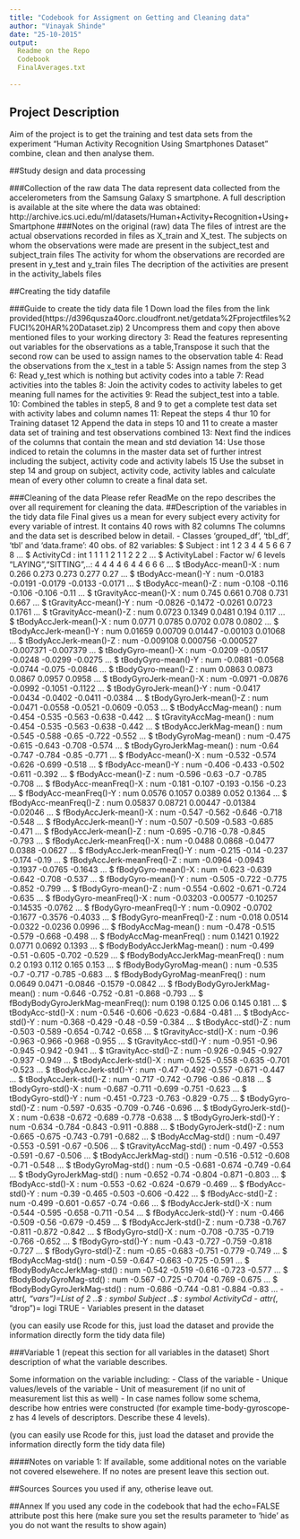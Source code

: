 ```yaml
---
title: "Codebook for Assigment on Getting and Cleaning data"
author: "Vinayak Shinde"
date: "25-10-2015"
output:
  Readme on the Repo
  Codebook
  FinalAverages.txt
  
---
```


## Project Description
Aim of the project is to get the training and test data sets from the experiment 
"Human Activity Recognition Using Smartphones Dataset" combine, clean and then analyse them.

##Study design and data processing

###Collection of the raw data
The data represent data collected from the accelerometers from the Samsung Galaxy S smartphone. A full description is available at the site where the data was obtained: 
http://archive.ics.uci.edu/ml/datasets/Human+Activity+Recognition+Using+Smartphone
###Notes on the original (raw) data 
The files of intrest are
the actual observations recorded in  files as X_train and X_test.
The subjects on whom the observations were made are  present in the subject_test and subject_train files
The activity for whom the observations are recorded are present in y_test and y_train files
The decription of the activities are present in the activity_labels files


##Creating the tidy datafile

###Guide to create the tidy data file
1 Down load the files from the link provided(https://d396qusza40orc.cloudfront.net/getdata%2Fprojectfiles%2FUCI%20HAR%20Dataset.zip)
2 Uncompress them and copy then above mentioned files to your working directory
3: Read the features representing out variables for the observations as a table,Transpose it such that the second row can be used to assign names to the observation table
4: Read the observations from the x_test in a table
5: Assign names from the step 3
6: Read y_test which is nothing but activity codes into a table
7: Read activities into the tables
8: Join the activity codes to activity labeles to get meaning full names for the activities
9: Read the subject_test into a table.
10: Combined the tables in step5, 8 and 9 to get a complete test data set with activity labes and column names
11: Repeat the steps 4 thur 10 for Training dataset
12 Append the data in steps 10 and 11 to create a master data set of training and test observations combined
13: Next find the indices of the columns that contain the mean and std deviation
14: Use those indiced to retain the columns in the master data set of further intrest including the subject, activity code and activity labels
15  Use the subset in step 14 and group on subject, activity code, activity lables and calculate mean of every other column to create a final data set.


###Cleaning of the data
Please refer ReadMe on the repo describes the over all requirement for cleaning the data.
##Description of the variables in the tidy data file
Final gives us a mean for every subject every activity for every variable of intrest.
 It contains 40 rows with 82 columns
 The columns and the data set is described below in detail.
 - Classes 'grouped_df', 'tbl_df', 'tbl' and 'data.frame':	40 obs. of  82 variables:
 $ Subject                        : int  1 2 3 4 4 5 6 6 7 8 ...
 $ ActivityCd                     : int  1 1 1 1 2 1 1 2 2 2 ...
 $ ActivityLabel                  : Factor w/ 6 levels "LAYING","SITTING",..: 4 4 4 4 6 4 4 6 6 6 ...
 $ tBodyAcc-mean()-X              : num  0.266 0.273 0.273 0.277 0.27 ...
 $ tBodyAcc-mean()-Y              : num  -0.0183 -0.0191 -0.0179 -0.0133 -0.0171 ...
 $ tBodyAcc-mean()-Z              : num  -0.108 -0.116 -0.106 -0.106 -0.11 ...
 $ tGravityAcc-mean()-X           : num  0.745 0.661 0.708 0.731 0.667 ...
 $ tGravityAcc-mean()-Y           : num  -0.0826 -0.1472 -0.0261 0.0723 0.1761 ...
 $ tGravityAcc-mean()-Z           : num  0.0723 0.1349 0.0481 0.194 0.117 ...
 $ tBodyAccJerk-mean()-X          : num  0.0771 0.0785 0.0702 0.078 0.0802 ...
 $ tBodyAccJerk-mean()-Y          : num  0.01659 0.00709 0.01447 -0.00103 0.01068 ...
 $ tBodyAccJerk-mean()-Z          : num  -0.009108 0.000756 -0.000527 -0.007371 -0.007379 ...
 $ tBodyGyro-mean()-X             : num  -0.0209 -0.0517 -0.0248 -0.0299 -0.0275 ...
 $ tBodyGyro-mean()-Y             : num  -0.0881 -0.0568 -0.0744 -0.075 -0.0846 ...
 $ tBodyGyro-mean()-Z             : num  0.0863 0.0873 0.0867 0.0957 0.0958 ...
 $ tBodyGyroJerk-mean()-X         : num  -0.0971 -0.0876 -0.0992 -0.1051 -0.1122 ...
 $ tBodyGyroJerk-mean()-Y         : num  -0.0417 -0.0434 -0.0402 -0.0411 -0.0384 ...
 $ tBodyGyroJerk-mean()-Z         : num  -0.0471 -0.0558 -0.0521 -0.0609 -0.053 ...
 $ tBodyAccMag-mean()             : num  -0.454 -0.535 -0.563 -0.638 -0.442 ...
 $ tGravityAccMag-mean()          : num  -0.454 -0.535 -0.563 -0.638 -0.442 ...
 $ tBodyAccJerkMag-mean()         : num  -0.545 -0.588 -0.65 -0.722 -0.552 ...
 $ tBodyGyroMag-mean()            : num  -0.475 -0.615 -0.643 -0.708 -0.574 ...
 $ tBodyGyroJerkMag-mean()        : num  -0.64 -0.747 -0.784 -0.85 -0.771 ...
 $ fBodyAcc-mean()-X              : num  -0.532 -0.574 -0.626 -0.699 -0.518 ...
 $ fBodyAcc-mean()-Y              : num  -0.406 -0.433 -0.502 -0.611 -0.392 ...
 $ fBodyAcc-mean()-Z              : num  -0.596 -0.63 -0.7 -0.785 -0.708 ...
 $ fBodyAcc-meanFreq()-X          : num  -0.181 -0.107 -0.193 -0.156 -0.23 ...
 $ fBodyAcc-meanFreq()-Y          : num  0.0576 0.1057 0.0389 0.052 0.1364 ...
 $ fBodyAcc-meanFreq()-Z          : num  0.05837 0.08721 0.00447 -0.01384 -0.02046 ...
 $ fBodyAccJerk-mean()-X          : num  -0.547 -0.562 -0.646 -0.718 -0.548 ...
 $ fBodyAccJerk-mean()-Y          : num  -0.507 -0.509 -0.583 -0.685 -0.471 ...
 $ fBodyAccJerk-mean()-Z          : num  -0.695 -0.716 -0.78 -0.845 -0.793 ...
 $ fBodyAccJerk-meanFreq()-X      : num  -0.0488 0.0868 -0.0477 0.0388 -0.0627 ...
 $ fBodyAccJerk-meanFreq()-Y      : num  -0.215 -0.14 -0.237 -0.174 -0.19 ...
 $ fBodyAccJerk-meanFreq()-Z      : num  -0.0964 -0.0943 -0.1937 -0.0765 -0.1643 ...
 $ fBodyGyro-mean()-X             : num  -0.623 -0.639 -0.642 -0.708 -0.537 ...
 $ fBodyGyro-mean()-Y             : num  -0.505 -0.722 -0.775 -0.852 -0.799 ...
 $ fBodyGyro-mean()-Z             : num  -0.554 -0.602 -0.671 -0.724 -0.635 ...
 $ fBodyGyro-meanFreq()-X         : num  -0.03203 -0.00577 -0.10257 -0.14535 -0.0762 ...
 $ fBodyGyro-meanFreq()-Y         : num  -0.0902 -0.0702 -0.1677 -0.3576 -0.4033 ...
 $ fBodyGyro-meanFreq()-Z         : num  -0.018 0.0514 -0.0322 -0.0236 0.0996 ...
 $ fBodyAccMag-mean()             : num  -0.478 -0.515 -0.579 -0.668 -0.498 ...
 $ fBodyAccMag-meanFreq()         : num  0.1421 0.1922 0.0771 0.0692 0.1393 ...
 $ fBodyBodyAccJerkMag-mean()     : num  -0.499 -0.51 -0.605 -0.702 -0.529 ...
 $ fBodyBodyAccJerkMag-meanFreq() : num  0.2 0.193 0.112 0.165 0.153 ...
 $ fBodyBodyGyroMag-mean()        : num  -0.535 -0.7 -0.717 -0.785 -0.683 ...
 $ fBodyBodyGyroMag-meanFreq()    : num  0.0649 0.0471 -0.0846 -0.1579 -0.0842 ...
 $ fBodyBodyGyroJerkMag-mean()    : num  -0.646 -0.752 -0.81 -0.868 -0.793 ...
 $ fBodyBodyGyroJerkMag-meanFreq(): num  0.198 0.125 0.06 0.145 0.181 ...
 $ tBodyAcc-std()-X               : num  -0.546 -0.606 -0.623 -0.684 -0.481 ...
 $ tBodyAcc-std()-Y               : num  -0.368 -0.429 -0.48 -0.59 -0.384 ...
 $ tBodyAcc-std()-Z               : num  -0.503 -0.589 -0.654 -0.742 -0.658 ...
 $ tGravityAcc-std()-X            : num  -0.96 -0.963 -0.966 -0.968 -0.955 ...
 $ tGravityAcc-std()-Y            : num  -0.951 -0.96 -0.945 -0.942 -0.941 ...
 $ tGravityAcc-std()-Z            : num  -0.926 -0.945 -0.927 -0.937 -0.949 ...
 $ tBodyAccJerk-std()-X           : num  -0.525 -0.558 -0.635 -0.701 -0.523 ...
 $ tBodyAccJerk-std()-Y           : num  -0.47 -0.492 -0.557 -0.671 -0.447 ...
 $ tBodyAccJerk-std()-Z           : num  -0.717 -0.742 -0.796 -0.86 -0.818 ...
 $ tBodyGyro-std()-X              : num  -0.687 -0.711 -0.699 -0.751 -0.623 ...
 $ tBodyGyro-std()-Y              : num  -0.451 -0.723 -0.763 -0.829 -0.75 ...
 $ tBodyGyro-std()-Z              : num  -0.597 -0.635 -0.709 -0.746 -0.696 ...
 $ tBodyGyroJerk-std()-X          : num  -0.638 -0.672 -0.689 -0.778 -0.638 ...
 $ tBodyGyroJerk-std()-Y          : num  -0.634 -0.784 -0.843 -0.911 -0.888 ...
 $ tBodyGyroJerk-std()-Z          : num  -0.665 -0.675 -0.743 -0.791 -0.682 ...
 $ tBodyAccMag-std()              : num  -0.497 -0.553 -0.591 -0.67 -0.506 ...
 $ tGravityAccMag-std()           : num  -0.497 -0.553 -0.591 -0.67 -0.506 ...
 $ tBodyAccJerkMag-std()          : num  -0.516 -0.512 -0.608 -0.71 -0.548 ...
 $ tBodyGyroMag-std()             : num  -0.5 -0.681 -0.674 -0.749 -0.64 ...
 $ tBodyGyroJerkMag-std()         : num  -0.652 -0.74 -0.804 -0.871 -0.803 ...
 $ fBodyAcc-std()-X               : num  -0.553 -0.62 -0.624 -0.679 -0.469 ...
 $ fBodyAcc-std()-Y               : num  -0.39 -0.465 -0.503 -0.606 -0.422 ...
 $ fBodyAcc-std()-Z               : num  -0.499 -0.601 -0.657 -0.74 -0.66 ...
 $ fBodyAccJerk-std()-X           : num  -0.544 -0.595 -0.658 -0.711 -0.54 ...
 $ fBodyAccJerk-std()-Y           : num  -0.466 -0.509 -0.56 -0.679 -0.459 ...
 $ fBodyAccJerk-std()-Z           : num  -0.738 -0.767 -0.811 -0.872 -0.842 ...
 $ fBodyGyro-std()-X              : num  -0.708 -0.735 -0.719 -0.766 -0.652 ...
 $ fBodyGyro-std()-Y              : num  -0.43 -0.727 -0.759 -0.818 -0.727 ...
 $ fBodyGyro-std()-Z              : num  -0.65 -0.683 -0.751 -0.779 -0.749 ...
 $ fBodyAccMag-std()              : num  -0.59 -0.647 -0.663 -0.725 -0.591 ...
 $ fBodyBodyAccJerkMag-std()      : num  -0.542 -0.519 -0.616 -0.723 -0.577 ...
 $ fBodyBodyGyroMag-std()         : num  -0.567 -0.725 -0.704 -0.769 -0.675 ...
 $ fBodyBodyGyroJerkMag-std()     : num  -0.686 -0.744 -0.81 -0.884 -0.83 ...
 - attr(*, "vars")=List of 2
  ..$ : symbol Subject
  ..$ : symbol ActivityCd
 - attr(*, "drop")= logi TRUE
 - Variables present in the dataset

(you can easily use Rcode for this, just load the dataset and provide the information directly form the tidy data file)

###Variable 1 (repeat this section for all variables in the dataset)
Short description of what the variable describes.

Some information on the variable including:
 - Class of the variable
 - Unique values/levels of the variable
 - Unit of measurement (if no unit of measurement list this as well)
 - In case names follow some schema, describe how entries were constructed (for example time-body-gyroscope-z has 4 levels of descriptors. Describe these 4 levels). 

(you can easily use Rcode for this, just load the dataset and provide the information directly form the tidy data file)

####Notes on variable 1:
If available, some additional notes on the variable not covered elsewehere. If no notes are present leave this section out.

##Sources
Sources you used if any, otherise leave out.

##Annex
If you used any code in the codebook that had the echo=FALSE attribute post this here (make sure you set the results parameter to 'hide' as you do not want the results to show again)